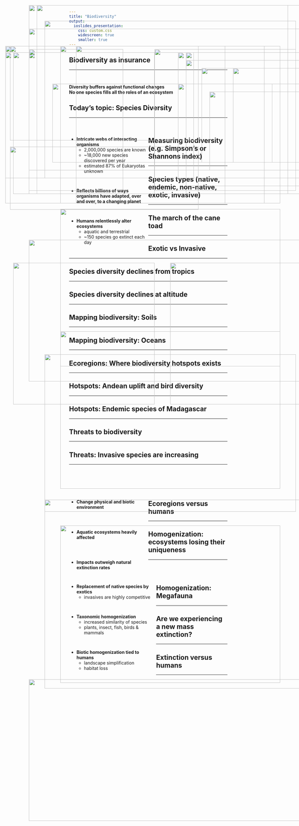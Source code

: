 ```yaml
---
title: "Biodiversity"
output: 
  ioslides_presentation:
    css: custom.css
    widescreen: true
    smaller: true
---
```


##

<IMG STYLE="position:absolute; TOP:100px; LEFT:150px; WIDTH:800px; HEIGHT:500px" SRC="images/components.jpg">

## 

<IMG STYLE="position:absolute; TOP:50px; LEFT:100px; WIDTH:900px; HEIGHT:600px" SRC="images/diversity_role.jpg">

## Biodiversity as insurance
<hr>
<br/>

<div class="item-absolute">**Diversity buffers against functional changes**</div>
</div>

<div class="item-absolute2">**No one species fills all the roles of an ecosystem**</div>

<IMG STYLE="position:absolute; TOP:300px; LEFT:175px; WIDTH:700px; HEIGHT:250px" SRC="images/redund.jpg">

<!-- ## Genetic diversity bottlenecked for bees -->
<!-- <hr> -->

<!-- <IMG STYLE="position:absolute; TOP:200px; LEFT:25px; WIDTH:650px; HEIGHT:400px" SRC="images/bees.jpg"> -->

<!-- <IMG STYLE="position:absolute; TOP:250px; LEFT:750px; WIDTH:300px; HEIGHT:300px" SRC="images/bees90percent.jpg"> -->

## Today's topic: Species Diversity
<hr>
<br/>

<div style="float: left; width: 50%;">

* **Intricate webs of interacting organisms**
    + 2,000,000 species are known 
    + ~18,000 new species discovered per year
    + estimated 87% of Eukaryotas unknown

<br/>

* **Reflects billions of ways organisms have adapted, over and over, to a changing planet**

<br/>

* **Humans relentlessly alter ecosystems**
    + aquatic and terrestrial
    + ~150 species go extinct each day
    
 </div>
 
<IMG STYLE="position:absolute; TOP:300px; LEFT:575px; WIDTH:475px; HEIGHT:250px" SRC="images/animals_biodiverse.jpg">

## Measuring biodiversity (e.g. Simpson's or Shannons index)
<hr>

<IMG STYLE="position:absolute; TOP:180px; LEFT:40px; WIDTH:600px; HEIGHT:300px" SRC="images/diversity_example.jpeg">

<IMG STYLE="position:absolute; TOP:500px; LEFT:40px; WIDTH:600px; HEIGHT:200px" SRC="images/simpson-index.jpeg">

<IMG STYLE="position:absolute; TOP:325px; LEFT:675px; WIDTH:350px; HEIGHT:250px" SRC="images/simpsons_ex.png">

<!-- ## Species diversity is also a balance -->
<!-- <hr> -->

<!-- <IMG STYLE="position:absolute; TOP:200px; LEFT:50px; WIDTH:400px; HEIGHT:400px" SRC="images/amazon_new.jpg"> -->

<!-- <IMG STYLE="position:absolute; TOP:200px; LEFT:500px; WIDTH:600px; HEIGHT:400px" SRC="images/extinction4.jpg"> -->

## Species types (native, endemic, non-native, exotic, invasive)
<hr>

<IMG STYLE="position:absolute; TOP:180x; LEFT:200px; WIDTH:700px; HEIGHT:500px" SRC="images/australia_species.jpg">

## The march of the cane toad
<hr>

<IMG STYLE="position:absolute; TOP:225x; LEFT:100px; WIDTH:900px; HEIGHT:450px" SRC="images/canetoad.png">

## Exotic vs Invasive
<hr>

<IMG STYLE="position:absolute; TOP:250x; LEFT:50px; WIDTH:450px; HEIGHT:450px" SRC="images/exotic.jpg">

<IMG STYLE="position:absolute; TOP:250x; LEFT:550px; WIDTH:450px; HEIGHT:450px" SRC="images/ninja_turtles.jpg">

##  

<IMG STYLE="position:absolute; TOP:50px; LEFT:100px; WIDTH:900px; HEIGHT:600px" SRC="images/non-native.png">

## Species diversity declines from tropics
<hr>

<IMG STYLE="position:absolute; TOP:180px; LEFT:200px; WIDTH:700px; HEIGHT:500px" SRC="images/biomes2.png">

## Species diversity declines at altitude
<hr>

<IMG STYLE="position:absolute; TOP:180px; LEFT:250px; WIDTH:600px; HEIGHT:500px" SRC="images/altitude.jpg">

## Mapping biodiversity: Soils
<hr>

<IMG STYLE="position:absolute; TOP:180x; LEFT:200px; WIDTH:700px; HEIGHT:500px" SRC="images/soil_biodiversity.jpg">

## Mapping biodiversity: Oceans
<hr>

<IMG STYLE="position:absolute; TOP:180x; LEFT:150px; WIDTH:800px; HEIGHT:500px" SRC="images/ocean_richness.jpg">

## Ecoregions: Where biodiversity hotspots exists
<hr>
<IMG STYLE="position:absolute; TOP:200px; LEFT:100px; WIDTH:900px; HEIGHT:450px" SRC="images/ecoregions.jpg">

<!-- ## Hotspots: Endemic freshwater fish in the USA -->
<!-- <hr> -->

<!-- <IMG STYLE="position:absolute; TOP:180x; LEFT:200px; WIDTH:700px; HEIGHT:500px" SRC="images/fish_endemics.jpg"> -->

## Hotspots: Andean uplift and bird diversity
<hr>

<IMG STYLE="position:absolute; TOP:190px; LEFT:100px; WIDTH:300px; HEIGHT:450px" SRC="images/andes2.jpg">

<IMG STYLE="position:absolute; TOP:190px; LEFT:500px; WIDTH:450px; HEIGHT:450px" SRC="images/endemic_birds.jpg">

## Hotspots: Endemic species of Madagascar
<hr>

<IMG STYLE="position:absolute; TOP:180px; LEFT:25px; WIDTH:700px; HEIGHT:500px" SRC="images/madagascar.png">

<IMG STYLE="position:absolute; TOP:250px; LEFT:750px; WIDTH:300px; HEIGHT:300px" SRC="images/madagascar2.jpg">

<!-- ## Biodiversity hotspots: species -->
<!-- <hr> -->

<!-- <IMG STYLE="position:absolute; TOP:180x; LEFT:200px; WIDTH:700px; HEIGHT:500px" SRC="images/Biodiversity_Hotspots_Map.jpg" -->

<!-- ## Mapping biodiversity: Plants -->
<!-- <hr> -->

<!-- <IMG STYLE="position:absolute; TOP:180x; LEFT:200px; WIDTH:700px; HEIGHT:500px" SRC="images/plant_global.png" -->

<!-- ## Mapping biodiversity: Animals -->

<!-- <IMG STYLE="position:absolute; TOP:180x; LEFT:200px; WIDTH:700px; HEIGHT:500px" SRC="images/animals_biodiverse.jpg"> -->

## Threats to biodiversity
<hr>

<IMG STYLE="position:absolute; TOP:200px; LEFT:50px; WIDTH:450px; HEIGHT:450px" SRC="images/biodiversity_threats.jpg">

<IMG STYLE="position:absolute; TOP:200px; LEFT:600px; WIDTH:450px; HEIGHT:450px" SRC="images/crops.gif">

## Threats: Invasive species are increasing
<hr>
<br/>
<br/>
<br/>
<br/>

<div style="float: left; width: 50%;">

* **Change physical and biotic environment**

<br/>
<br/>

* **Aquatic ecosystems heavily affected**

<br/>
<br/>

* **Impacts outweigh natural extinction rates**
 </div>

<IMG STYLE="position:absolute; TOP:200px; LEFT:575px; WIDTH:425px; HEIGHT:400px" SRC="images/invasives3.png">

##

<IMG STYLE="position:absolute; TOP:125px; LEFT:100px; WIDTH:900px; HEIGHT:450px" SRC="images/species_ship.jpg">

##
<IMG STYLE="position:absolute; TOP:25x; LEFT:150px; WIDTH:900px; HEIGHT:600px" SRC="images/ecoregion_status.jpg">

## Ecoregions versus humans
<hr>

<IMG STYLE="position:absolute; TOP:180x; LEFT:200px; WIDTH:700px; HEIGHT:500px" SRC="images/World-Population-Density.png">

## Homogenization: ecosystems losing their uniqueness
<hr>
<br/>
<br/>

<div style="float: left; width: 55%;">

* **Replacement of native species by exotics**
    + invasives are highly competitive

<br/>

* **Taxonomic homogenization**
    + increased similarity of species
    + plants, insect, fish, birds & mammals

<br/>

* **Biotic homogenization tied to humans**
    + landscape simplification
    + habitat loss

</div>

<IMG STYLE="position:absolute; TOP:225px; LEFT:600px; WIDTH:400px; HEIGHT:400px" SRC="images/blender.jpg">

## Homogenization: Megafauna
<hr>

<IMG STYLE="position:absolute; TOP:200px; LEFT:25px; WIDTH:600px; HEIGHT:400px" SRC="images/lostmega.jpeg">

<IMG STYLE="position:absolute; TOP:250px; LEFT:650px; WIDTH:400px; HEIGHT:300px" SRC="images/cows.png">

<!-- ## -->

<!-- <IMG STYLE="position:absolute; TOP:25px; LEFT:75px; WIDTH:950px; HEIGHT:600px" SRC="images/newtree.jpg"> -->

<!-- ## Homogenization: USA? -->
<!-- <hr> -->
<!-- <IMG STYLE="position:absolute; TOP:180x; LEFT:200px; WIDTH:700px; HEIGHT:500px" SRC="images/usa_diverse.png"> -->

<!-- ## Biodiversity in a changing world -->
<!-- <hr> -->

<!-- <IMG STYLE="position:absolute; TOP:180x; LEFT:200px; WIDTH:700px; HEIGHT:500px" SRC="images/biodiversity_redistribution.jpg"> -->

## Are we experiencing a new mass extinction?
<hr>

<IMG STYLE="position:absolute; TOP:180px; LEFT:250px; WIDTH:600px; HEIGHT:500px" SRC="images/extinction2.png">

## Extinction versus humans
<hr>

<IMG STYLE="position:absolute; TOP:200x; LEFT:100px; WIDTH:900px; HEIGHT:450px" SRC="images/humans_pop.gif">

##

<IMG STYLE="position:absolute; TOP:50px; LEFT:125px; WIDTH:800px; HEIGHT:600px" SRC="images/extinction3.jpg">

##

<IMG STYLE="position:absolute; TOP:50px; LEFT:125px; WIDTH:800px; HEIGHT:600px" SRC="images/extinction1.png">

<!-- ## The most vulnerable species -->

<!-- <IMG STYLE="position:absolute; TOP:200px; LEFT:150px; WIDTH:700px; HEIGHT:400px" SRC="images/animals_threat.jpg"> -->

<!-- ## How bad is it? Rates of speciation vs extinction... -->
<!-- <hr> -->

<!-- <div style="float: left; width: 60%;"> -->

<!-- * **Humans drive rapid evolution** -->
<!--     + relocation, domestication and hunting -->
<!--     + novel ecosystem creation -->

<!-- <br/> -->

<!-- * **During Holocene (past 11,000 yrs)** -->
<!--     + extinction and speciation balanced -->
<!--     + Bull and Maron 2016 -->

<!-- <br/> -->

<!-- * **Human influence on speciation rates not quantified** -->
<!--     + listed mechanisms above are known -->

<!-- <br/> -->

<!-- * **Is a 'no net l0ss' conservation strategy acceptable to you?** -->
<!-- </div> -->

<!-- <IMG STYLE="position:absolute; TOP:200px; LEFT:700px; WIDTH:300px; HEIGHT:425px" SRC="images/thomas_book.jpg"> -->